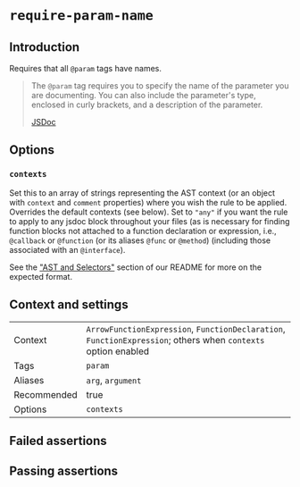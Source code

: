 # `require-param-name`

## Introduction

Requires that all `@param` tags have names.

> The `@param` tag requires you to specify the name of the parameter you are documenting. You can also include the parameter's type, enclosed in curly brackets, and a description of the parameter.
>
> [JSDoc](https://jsdoc.app/tags-param.html#overview)

## Options

### `contexts`

Set this to an array of strings representing the AST context (or an object with
`context` and `comment` properties) where you wish the rule to be applied.
Overrides the default contexts (see below). Set to `"any"` if you want
the rule to apply to any jsdoc block throughout your files (as is necessary
for finding function blocks not attached to a function declaration or
expression, i.e., `@callback` or `@function` (or its aliases `@func` or
`@method`) (including those associated with an `@interface`).

See the ["AST and Selectors"](../#advanced-ast-and-selectors)
section of our README for more on the expected format.

## Context and settings

|||
|---|---|
|Context|`ArrowFunctionExpression`, `FunctionDeclaration`, `FunctionExpression`; others when `contexts` option enabled|
|Tags|`param`|
|Aliases|`arg`, `argument`|
|Recommended|true|
|Options|`contexts`|


## Failed assertions

<Assertions rule="requireParamName" />

## Passing assertions

<Assertions rule="requireParamName" passing />
